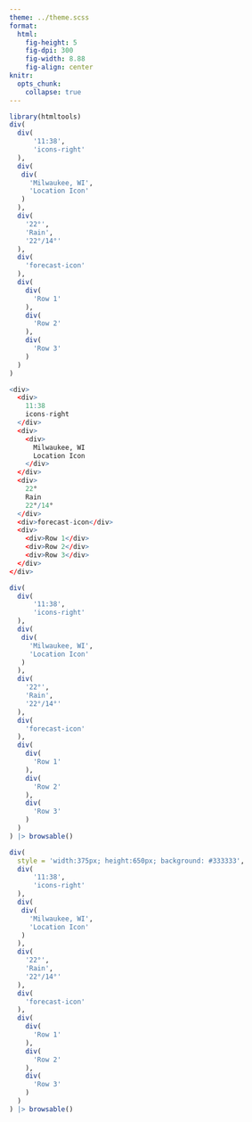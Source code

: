 ```yaml
---
theme: ../theme.scss
format: 
  html: 
    fig-height: 5
    fig-dpi: 300
    fig-width: 8.88
    fig-align: center
knitr: 
  opts_chunk: 
    collapse: true
---
```



```r
library(htmltools)
div(
  div(
      '11:38',
      'icons-right'
  ),
  div(
   div(
     'Milwaukee, WI',
     'Location Icon'
   )
  ),
  div(
    '22°',
    'Rain',
    '22°/14°'
  ),
  div(
    'forecast-icon'
  ),
  div(
    div(
      'Row 1'
    ),
    div(
      'Row 2'
    ),
    div(
      'Row 3'
    )
  )
) 
```


```.r
<div>
  <div>
    11:38
    icons-right
  </div>
  <div>
    <div>
      Milwaukee, WI
      Location Icon
    </div>
  </div>
  <div>
    22°
    Rain
    22°/14°
  </div>
  <div>forecast-icon</div>
  <div>
    <div>Row 1</div>
    <div>Row 2</div>
    <div>Row 3</div>
  </div>
</div>
```


```r
div(
  div(
      '11:38',
      'icons-right'
  ),
  div(
   div(
     'Milwaukee, WI',
     'Location Icon'
   )
  ),
  div(
    '22°',
    'Rain',
    '22°/14°'
  ),
  div(
    'forecast-icon'
  ),
  div(
    div(
      'Row 1'
    ),
    div(
      'Row 2'
    ),
    div(
      'Row 3'
    )
  )
) |> browsable()
```


```r
div(
  style = 'width:375px; height:650px; background: #333333',
  div(
      '11:38',
      'icons-right'
  ),
  div(
   div(
     'Milwaukee, WI',
     'Location Icon'
   )
  ),
  div(
    '22°',
    'Rain',
    '22°/14°'
  ),
  div(
    'forecast-icon'
  ),
  div(
    div(
      'Row 1'
    ),
    div(
      'Row 2'
    ),
    div(
      'Row 3'
    )
  )
) |> browsable()
```


